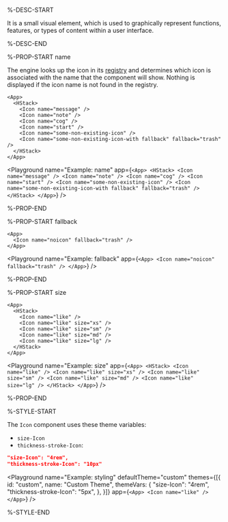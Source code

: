 %-DESC-START

It is a small visual element, which is used to graphically represent functions, features, or types of content within a user interface.

%-DESC-END

%-PROP-START name

The engine looks up the icon in its [registry]() and determines which icon is associated with the name that the component will show.
Nothing is displayed if the icon name is not found in the registry.

```xmlui copy /name/
<App>
  <HStack>
    <Icon name="message" />
    <Icon name="note" />
    <Icon name="cog" />
    <Icon name="start" />
    <Icon name="some-non-existing-icon" />
    <Icon name="some-non-existing-icon-with fallback" fallback="trash" />
  </HStack>
</App>
```

<Playground
  name="Example: name"
  app={`
    <App>
      <HStack>
        <Icon name="message" />
        <Icon name="note" />
        <Icon name="cog" />
        <Icon name="start" />
        <Icon name="some-non-existing-icon" />
        <Icon name="some-non-existing-icon-with fallback" fallback="trash" />
      </HStack>
    </App>
  `}
/>

%-PROP-END

%-PROP-START fallback

```xmlui copy /fallback="trash"/
<App>
  <Icon name="noicon" fallback="trash" />
</App>
```

<Playground
  name="Example: fallback"
  app={`
    <App>
      <Icon name="noicon" fallback="trash" />
    </App>
  `}
/>

%-PROP-END

%-PROP-START size

```xmlui copy /size/
<App>
  <HStack>
    <Icon name="like" />
    <Icon name="like" size="xs" />
    <Icon name="like" size="sm" />
    <Icon name="like" size="md" />
    <Icon name="like" size="lg" />
  </HStack>
</App>
```

<Playground
  name="Example: size"
  app={`
    <App>
      <HStack>
        <Icon name="like" />
        <Icon name="like" size="xs" />
        <Icon name="like" size="sm" />
        <Icon name="like" size="md" />
        <Icon name="like" size="lg" />
      </HStack>
    </App>
  `}
/>

%-PROP-END

%-STYLE-START

The `Icon` component uses these theme variables:

- `size-Icon`
- `thickness-stroke-Icon`:

```json
"size-Icon": "4rem",
"thickness-stroke-Icon": "10px"
```

<Playground
  name="Example: styling"
  defaultTheme="custom"
  themes={[{
    id: "custom",
    name: "Custom Theme",
    themeVars: {
      "size-Icon": "4rem",
      "thickness-stroke-Icon": "5px",
    },
  }]}
  app={`
    <App>
      <Icon name="like" />
    </App>
  `}
/>

%-STYLE-END
